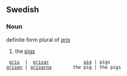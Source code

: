 ==Swedish==
===Noun===
definite form plural of ''[[gris]]''

# the [[pig]]s

  [[gris]]  |  [[grisar]]             [[pig]] | pigs
 [[grisen]] | [[grisarna]]        the pig | the pigs